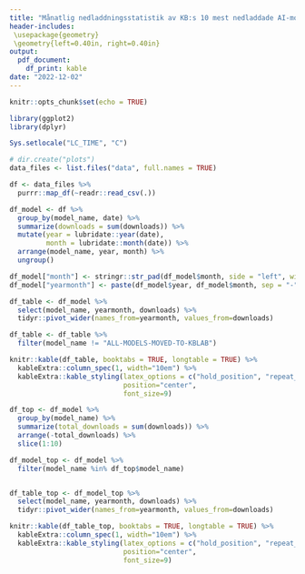 ```yaml
---
title: "Månatlig nedladdningsstatistik av KB:s 10 mest nedladdade AI-modeller"
header-includes: 
 \usepackage{geometry}
 \geometry{left=0.40in, right=0.40in}
output:
  pdf_document:
    df_print: kable
date: "2022-12-02"
---
```


```r
knitr::opts_chunk$set(echo = TRUE)
```

```r
library(ggplot2)
library(dplyr)

Sys.setlocale("LC_TIME", "C")

# dir.create("plots")
data_files <- list.files("data", full.names = TRUE)

df <- data_files %>%
  purrr::map_df(~readr::read_csv(.))

df_model <- df %>% 
  group_by(model_name, date) %>%
  summarize(downloads = sum(downloads)) %>%
  mutate(year = lubridate::year(date),
         month = lubridate::month(date)) %>%
  arrange(model_name, year, month) %>%
  ungroup()

df_model["month"] <- stringr::str_pad(df_model$month, side = "left", width = 2, pad = "0")
df_model["yearmonth"] <- paste(df_model$year, df_model$month, sep = "-")

df_table <- df_model %>%
  select(model_name, yearmonth, downloads) %>%
  tidyr::pivot_wider(names_from=yearmonth, values_from=downloads)

df_table <- df_table %>%
  filter(model_name != "ALL-MODELS-MOVED-TO-KBLAB")
```

```r
knitr::kable(df_table, booktabs = TRUE, longtable = TRUE) %>%
  kableExtra::column_spec(1, width="10em") %>%
  kableExtra::kable_styling(latex_options = c("hold_position", "repeat_header"),
                            position="center",
                            font_size=9)
```

```r
df_top <- df_model %>%
  group_by(model_name) %>%
  summarize(total_downloads = sum(downloads)) %>%
  arrange(-total_downloads) %>%
  slice(1:10)

df_model_top <- df_model %>%
  filter(model_name %in% df_top$model_name)


df_table_top <- df_model_top %>%
  select(model_name, yearmonth, downloads) %>%
  tidyr::pivot_wider(names_from=yearmonth, values_from=downloads)

knitr::kable(df_table_top, booktabs = TRUE, longtable = TRUE) %>%
  kableExtra::column_spec(1, width="10em") %>%
  kableExtra::kable_styling(latex_options = c("hold_position", "repeat_header"),
                            position="center",
                            font_size=9)
```